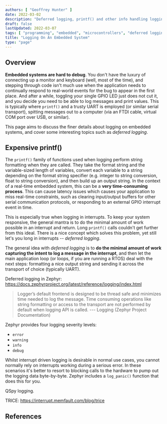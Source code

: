 ```yaml
---
authors: [ "Geoffrey Hunter" ]
date: 2022-03-02
description: "Deferred logging, printf() and other info handling logging properly on embedded systems."
draft: false
lastUpdated: 2022-03-07
tags: [ "programming", "embedded", "microcontrollers", "deferred logging", "UART", "serial" ]
title: "Logging On An Embedded System"
type: "page"
---
```



<WarningIsNotes />

## Overview

**Embedded systems are hard to debug**. You don't have the luxury of connecting up a monitor and keyboard (well, most of the time), and stepping through code isn't much use when the application needs to continually respond to real-world events for the bug to appear in the first place. And after a while, toggling your single GPIO LED just does not cut it, and you decide you need to be able to log messages and print values. This is typically where `printf()` and a trusty UART is employed (or similar serial transport), spitting messages out to a computer (via an FTDI cable, virtual COM port over USB, or similar).

This page aims to discuss the finer details about logging on embedded systems, and cover some interesting topics such as _deferred logging_.

## Expensive printf()

The `printf()` family of functions used when logging perform string formatting when they are called. They take the format string and the variable-sized length of variables, convert each variable to a string depending on the format string specifier (e.g. integer to string conversion, float to string conversion), and then build up an output string. In the context of a real-time embedded system, this can be a **very time-consuming process**. This can cause latency issues which causes your application to miss real-time constraints, such as clearing input/output buffers for other serial communication protocols, or responding to an external GPIO interrupt event in time.

This is especially true when logging in interrupts. To keep your system responsive, the general mantra is to do the minimal amount of work possible in an interrupt and return. Long `printf()` calls couldn't get further from this ideal. There is a nice concept which solves this problem, yet still let's you long in interrupts -- _deferred logging_.

The general idea with _deferred logging_ is to **do the minimal amount of work capturing the intent to log a message in the interrupt**, and then let the main application loop (or loops, if you are running a RTOS) deal with the next steps: formatting a nice output string and sending it across the transport of choice (typically UART).

Deferred logging in Zephyr: https://docs.zephyrproject.org/latest/reference/logging/index.html

> Logger’s default frontend is designed to be thread safe and minimizes time needed to log the message. Time consuming operations like string formatting or access to the transport are not performed by default when logging API is called. --- Logging (Zephyr Project Documentation)

Zephyr provides four logging severity levels:

* `error`
* `warning`
* `info`
* `debug`

Whilst interrupt driven logging is desirable in normal use cases, you cannot normally rely on interrupts working during a serious error. In these scenarios it's better to resort to blocking calls to the hardware to pump out the logging data byte-by-byte. Zephyr includes a `log_panic()` function that does this for you.

QSpy logging.

TRICE: https://interrupt.memfault.com/blog/trice

## References

[^bib-zephyr-logging]:  Zephyr (2022, Feb 27). _Logging -- Zephyr Project Documentation_. Retrieved 2022-03-07, from https://docs.zephyrproject.org/latest/reference/logging/index.html.

